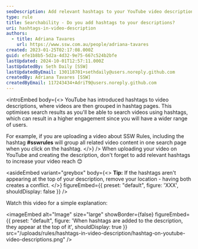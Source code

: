 ```yaml
---
seoDescription: Add relevant hashtags to your YouTube video descriptions to increase reach and engagement by grouping related content together.
type: rule
title: Searchability - Do you add hashtags to your descriptions?
uri: hashtags-in-video-description
authors:
  - title: Adriana Tavares
    url: https://www.ssw.com.au/people/adriana-tavares
created: 2023-01-25T02:17:08.000Z
guid: efe1b8b5-5d2a-4d32-9e75-667c524b2bfe
lastUpdated: 2024-10-01T12:57:11.000Z
lastUpdatedBy: Seth Daily [SSW]
lastUpdatedByEmail: 130118701+sethdaily@users.noreply.github.com
createdBy: Adriana Tavares [SSW]
createdByEmail: 117243434+AdriT9@users.noreply.github.com
---
```


<introEmbed
  body={<>
YouTube has introduced hashtags to video descriptions, where videos are then grouped in hashtag pages. This optimises search results as you'll be able to search videos using hashtags, which can result in a higher engagement since you will have a wider range of users.

For example, if you are uploading a video about SSW Rules, including the hashtag **#sswrules** will group all related video content in one search page when you click on the hashtag.
  </>}
/>
When uploading your video on YouTube and creating the description, don't forget to add relevant hashtags to increase your video reach 😊

<asideEmbed
  variant="greybox"
  body={<>
    **Tip:** If the hashtags aren't appearing at the top of your description, remove your location - having both creates a conflict.
  </>}
  figureEmbed={{
    preset: "default",
    figure: 'XXX',
    shouldDisplay: false
  }}
/>

Watch this video for a simple explanation:

<youtubeEmbed url="https://www.youtube.com/watch?v=F06MV1qm51Y" description="Video: Youtube Hashtags included in description" />


<imageEmbed
  alt="Image"
  size="large"
  showBorder={false}
  figureEmbed={{
    preset: "default",
    figure: 'When hashtags are added to the description, they appear at the top of it',
    shouldDisplay: true
  }}
  src="/uploads/rules/hashtags-in-video-description/hashtag-on-youtube-video-descriptions.png"
/>
